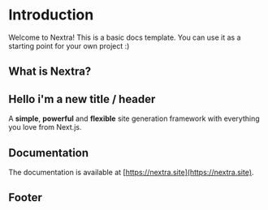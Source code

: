 # Introduction

Welcome to Nextra! This is a basic docs template. You can use it as a starting point for your own project :)

## What is Nextra?

## Hello i'm a new title / header

A **simple**, **powerful** and **flexible** site generation framework with everything you love from Next.js.

## Documentation

The documentation is available at [https://nextra.site](https://nextra.site).

## Footer
